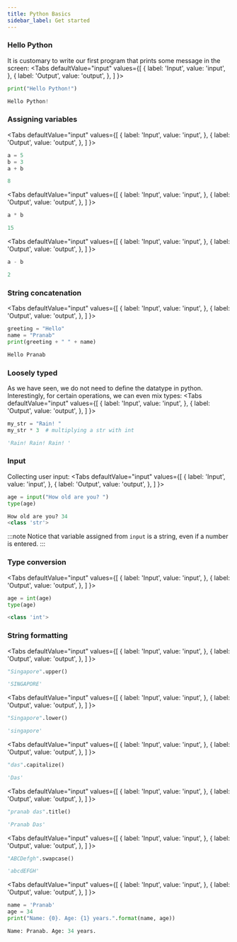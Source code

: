 ```yaml
---
title: Python Basics
sidebar_label: Get started
---
```


### Hello Python
It is customary to write our first program that prints some message in the
screen:
<Tabs
  defaultValue="input"
  values={[
    { label: 'Input', value: 'input', },
    { label: 'Output', value: 'output', },
  ]
}>

<TabItem value="input">

```python
print("Hello Python!")
```

</TabItem>

<TabItem value="output">

```python
Hello Python!
```

</TabItem>
</Tabs>

### Assigning variables
<Tabs
  defaultValue="input"
  values={[
    { label: 'Input', value: 'input', },
    { label: 'Output', value: 'output', },
  ]
}>

<TabItem value="input">

```python
a = 5
b = 3
a + b
```

</TabItem>

<TabItem value="output">

```python
8
```

</TabItem>
</Tabs>

<Tabs
  defaultValue="input"
  values={[
    { label: 'Input', value: 'input', },
    { label: 'Output', value: 'output', },
  ]
}>

<TabItem value="input">

```python
a * b
```

</TabItem>

<TabItem value="output">

```python
15
```

</TabItem>
</Tabs>

<Tabs
  defaultValue="input"
  values={[
    { label: 'Input', value: 'input', },
    { label: 'Output', value: 'output', },
  ]
}>

<TabItem value="input">

```python
a - b
```

</TabItem>

<TabItem value="output">

```python
2
```

</TabItem>
</Tabs>

### String concatenation
<Tabs
  defaultValue="input"
  values={[
    { label: 'Input', value: 'input', },
    { label: 'Output', value: 'output', },
  ]
}>

<TabItem value="input">

```python
greeting = "Hello"
name = "Pranab"
print(greeting + " " + name)
```

</TabItem>

<TabItem value="output">

```python
Hello Pranab
```

</TabItem>
</Tabs>

### Loosely typed
As we have seen, we do not need to define the datatype in python. Interestingly,
for certain operations, we can even mix types:
<Tabs
  defaultValue="input"
  values={[
    { label: 'Input', value: 'input', },
    { label: 'Output', value: 'output', },
  ]
}>

<TabItem value="input">

```python
my_str = "Rain! "
my_str * 3  # multiplying a str with int
```

</TabItem>

<TabItem value="output">

```python
'Rain! Rain! Rain! '
```

</TabItem>
</Tabs>

### Input
Collecting user input:
<Tabs
  defaultValue="input"
  values={[
    { label: 'Input', value: 'input', },
    { label: 'Output', value: 'output', },
  ]
}>

<TabItem value="input">

```python
age = input("How old are you? ")
type(age)
```

</TabItem>

<TabItem value="output">

```python
How old are you? 34
<class 'str'>
```

</TabItem>
</Tabs>

:::note
Notice that variable assigned from `input` is a string, even if a number is
entered.
:::

### Type conversion
<Tabs
  defaultValue="input"
  values={[
    { label: 'Input', value: 'input', },
    { label: 'Output', value: 'output', },
  ]
}>

<TabItem value="input">

```python
age = int(age)
type(age)
```

</TabItem>

<TabItem value="output">

```python
<class 'int'>
```

</TabItem>
</Tabs>

### String formatting
<Tabs
  defaultValue="input"
  values={[
    { label: 'Input', value: 'input', },
    { label: 'Output', value: 'output', },
  ]
}>

<TabItem value="input">

```python
"Singapore".upper()
```

</TabItem>

<TabItem value="output">

```python
'SINGAPORE'
```

</TabItem>
</Tabs>

<Tabs
  defaultValue="input"
  values={[
    { label: 'Input', value: 'input', },
    { label: 'Output', value: 'output', },
  ]
}>

<TabItem value="input">

```python
"Singapore".lower()
```

</TabItem>

<TabItem value="output">

```python
'singapore'
```

</TabItem>
</Tabs>

<Tabs
  defaultValue="input"
  values={[
    { label: 'Input', value: 'input', },
    { label: 'Output', value: 'output', },
  ]
}>

<TabItem value="input">

```python
"das".capitalize()
```

</TabItem>

<TabItem value="output">

```python
'Das'
```

</TabItem>
</Tabs>

<Tabs
  defaultValue="input"
  values={[
    { label: 'Input', value: 'input', },
    { label: 'Output', value: 'output', },
  ]
}>

<TabItem value="input">

```python
"pranab das".title()
```

</TabItem>

<TabItem value="output">

```python
'Pranab Das'
```

</TabItem>
</Tabs>

<Tabs
  defaultValue="input"
  values={[
    { label: 'Input', value: 'input', },
    { label: 'Output', value: 'output', },
  ]
}>

<TabItem value="input">

```python
"ABCDefgh".swapcase()
```

</TabItem>

<TabItem value="output">

```python
'abcdEFGH'
```

</TabItem>
</Tabs>

<Tabs
  defaultValue="input"
  values={[
    { label: 'Input', value: 'input', },
    { label: 'Output', value: 'output', },
  ]
}>

<TabItem value="input">

```python
name = 'Pranab'
age = 34
print("Name: {0}. Age: {1} years.".format(name, age))
```

</TabItem>

<TabItem value="output">

```python
Name: Pranab. Age: 34 years.
```

</TabItem>
</Tabs>
